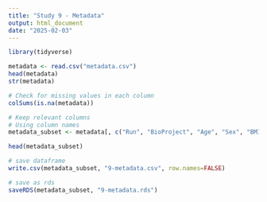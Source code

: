 ```yaml
---
title: "Study 9 - Metadata"
output: html_document
date: "2025-02-03"
---
```

```r
library(tidyverse)
```

```r
metadata <- read.csv("metadata.csv")
head(metadata)
str(metadata)
```
```r
# Check for missing values in each column
colSums(is.na(metadata))
```
```r
# Keep relevant columns
# Using column names
metadata_subset <- metadata[, c("Run", "BioProject", "Age", "Sex", "BMI", "Country", "Continent", "Ethnicity", "Study.Group")] 
```

```r
head(metadata_subset)
```

```r
# save dataframe
write.csv(metadata_subset, "9-metadata.csv", row.names=FALSE)

# save as rds
saveRDS(metadata_subset, "9-metadata.rds")
```

